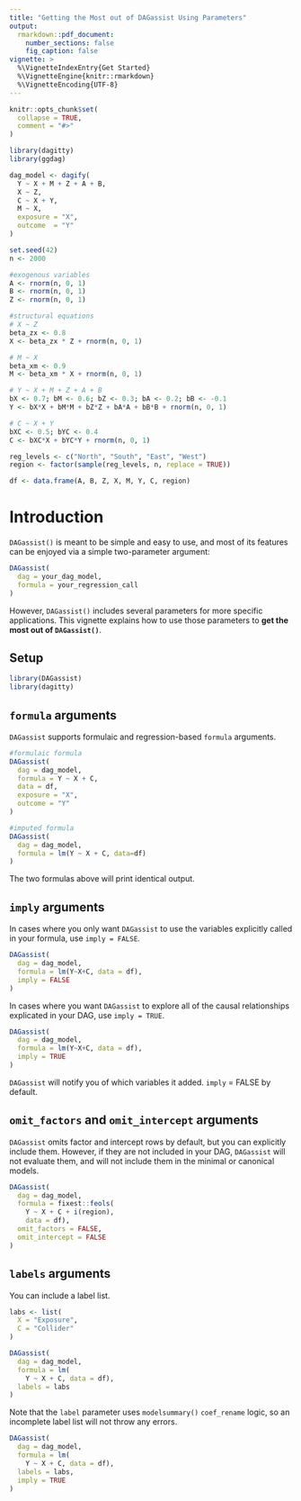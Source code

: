```yaml
---
title: "Getting the Most out of DAGassist Using Parameters"
output: 
  rmarkdown::pdf_document:
    number_sections: false
    fig_caption: false
vignette: >
  %\VignetteIndexEntry{Get Started}
  %\VignetteEngine{knitr::rmarkdown}
  %\VignetteEncoding{UTF-8}
---
```

```r
knitr::opts_chunk$set(
  collapse = TRUE,
  comment = "#>"
)

```

```r
library(dagitty)
library(ggdag)

dag_model <- dagify(
  Y ~ X + M + Z + A + B,
  X ~ Z,
  C ~ X + Y,
  M ~ X,
  exposure = "X",
  outcome  = "Y"
)

set.seed(42)
n <- 2000

#exogenous variables
A <- rnorm(n, 0, 1)
B <- rnorm(n, 0, 1)
Z <- rnorm(n, 0, 1)

#structural equations
# X ~ Z
beta_zx <- 0.8
X <- beta_zx * Z + rnorm(n, 0, 1)

# M ~ X
beta_xm <- 0.9
M <- beta_xm * X + rnorm(n, 0, 1)

# Y ~ X + M + Z + A + B
bX <- 0.7; bM <- 0.6; bZ <- 0.3; bA <- 0.2; bB <- -0.1
Y <- bX*X + bM*M + bZ*Z + bA*A + bB*B + rnorm(n, 0, 1)

# C ~ X + Y 
bXC <- 0.5; bYC <- 0.4
C <- bXC*X + bYC*Y + rnorm(n, 0, 1)

reg_levels <- c("North", "South", "East", "West")
region <- factor(sample(reg_levels, n, replace = TRUE))

df <- data.frame(A, B, Z, X, M, Y, C, region)
```

# Introduction

`DAGassist()` is meant to be simple and easy to use, and most of its features can be enjoyed via a simple two-parameter argument:
```r
DAGassist(
  dag = your_dag_model,
  formula = your_regression_call
)
```

However, `DAGassist()` includes several parameters for more specific applications. This vignette explains how to use those parameters to **get the most out of `DAGassist()`**.

## Setup
```r
library(DAGassist)
library(dagitty)
```

## `formula` arguments

`DAGassist` supports formulaic and regression-based `formula` arguments. 

```r
#formulaic formula
DAGassist(
  dag = dag_model,
  formula = Y ~ X + C,
  data = df,
  exposure = "X",
  outcome = "Y"
)

#imputed formula
DAGassist(
  dag = dag_model,
  formula = lm(Y ~ X + C, data=df)
)
```
The two formulas above will print identical output. 

## `imply` arguments

In cases where you only want `DAGassist` to use the variables explicitly called in your formula, use `imply = FALSE`. 
```r
DAGassist(
  dag = dag_model,
  formula = lm(Y~X+C, data = df),
  imply = FALSE
)
```
In cases where you want `DAGassist` to explore all of the causal relationships explicated in your DAG, use    `imply = TRUE`. 
```r
DAGassist(
  dag = dag_model,
  formula = lm(Y~X+C, data = df),
  imply = TRUE
)
```
`DAGassist` will notify you of which variables it added. `imply` = FALSE by default.

## `omit_factors` and `omit_intercept` arguments

`DAGassist` omits factor and intercept rows by default, but you can explicitly include them. However, if they are not included in your DAG, `DAGassist` will not evaluate them, and will not include them in the minimal or canonical models.
```r
DAGassist(
  dag = dag_model,
  formula = fixest::feols(
    Y ~ X + C + i(region),  
    data = df),
  omit_factors = FALSE,
  omit_intercept = FALSE
)
```

## `labels` arguments

You can include a label list.
```r
labs <- list(
  X = "Exposure",
  C = "Collider"
)

DAGassist(
  dag = dag_model,
  formula = lm(
    Y ~ X + C, data = df),
  labels = labs
)
```
Note that the `label` parameter uses `modelsummary()` `coef_rename` logic, so an incomplete label list will not throw any errors. 

```r
DAGassist(
  dag = dag_model,
  formula = lm(
    Y ~ X + C, data = df),
  labels = labs,
  imply = TRUE
)
```



